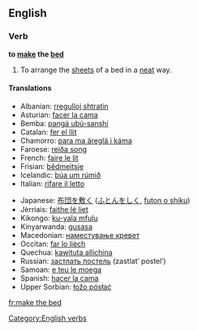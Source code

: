 ==English==

===Verb===
'''to [[make]] the [[bed]]'''

# To arrange the [[sheets]] of a bed in a [[neat]] way.

====Translations====
{{trans-top|to prepare a bed for later use and for tidiness}}
*Albanian: [[rregulloj shtratin]]
*Asturian: [[facer la cama]]
*Bemba: [[pangá ubú-sanshí]]
*Catalan: [[fer el llit]]
*Chamorro: [[para ma äreglä i káma]]
*Faroese: [[reiða song]]
*French: [[faire le lit]]
*Frisian: [[bêdmeitsje]]
*Icelandic: [[búa um rúmið]]
*Italian: [[rifare il letto]]
{{trans-mid}}
*Japanese: [[布団を敷く]] ([[ふとんをしく]], [[futon o shiku]])
*Jèrriais: [[faithe lé liet]]
*Kikongo: [[ku-yala mfulu]]
*Kinyarwanda: [[gusasa]]
*Macedonian: [[наместување кревет]]
*Occitan: [[far lo lièch]]
*Quechua: [[kawituta allichina]]
*Russian: [[застлать постель]] (zastlatʹ postelʹ)
*Samoan: [[e teu le moega]]
*Spanish: [[hacer la cama]]
*Upper Sorbian: [[łožo pósłać]]
{{trans-bottom}}

[[Category:English verbs]]

[[fr:make the bed]]